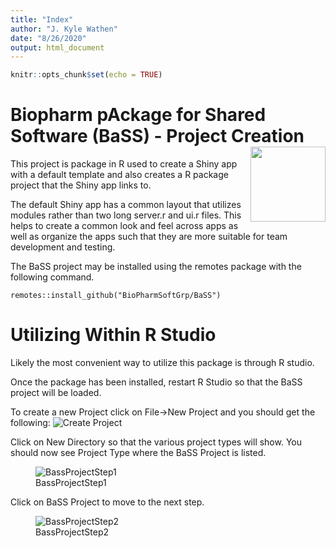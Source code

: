 ```yaml
---
title: "Index"
author: "J. Kyle Wathen"
date: "8/26/2020"
output: html_document
---
```


```r
knitr::opts_chunk$set(echo = TRUE)
```

# Biopharm pAckage for Shared Software (BaSS) - Project Creation <img src="logo.png" align="right" alt="" width="120" />
This project is package in R used to create a Shiny app with a default template and also creates a R package project that the Shiny app links to.

The default Shiny app has a common layout that utilizes modules rather than two long server.r and ui.r files.  This helps to create a common look and feel across apps as well as organize the apps such that they are more suitable for team development and testing. 

The BaSS project may be installed using the remotes package with the following command. 

 
```
remotes::install_github("BioPharmSoftGrp/BaSS")
```

# Utilizing Within R Studio
Likely the most convenient way to utilize this package is through R studio.  

Once the package has been installed, restart R Studio so that the BaSS project will be loaded.   

To create a new Project click on File->New Project and you should get the following:
![Create Project](docs/CreateProject.png)

Click on New Directory so that the various project types will show. You should now see Project Type where the BaSS Project is listed.

![BassProjectStep1](BaSSProjectStep1.png)

Click on BaSS Project to move to the next step.

![BassProjectStep2](BaSSProjectStep2.png)
